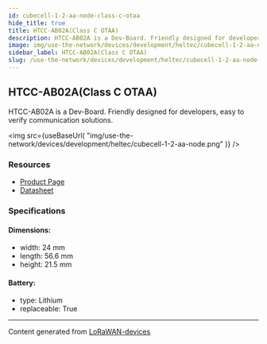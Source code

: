 ```yaml
---
id: cubecell-1-2-aa-node-class-c-otaa
hide_title: true
title: HTCC-AB02A(Class C OTAA)
description: HTCC-AB02A is a Dev-Board. Friendly designed for developers, easy to verify communication solutions.
image: img/use-the-network/devices/development/heltec/cubecell-1-2-aa-node.png
sidebar_label: HTCC-AB02A(Class C OTAA)
slug: /use-the-network/devices/development/heltec/cubecell-1-2-aa-node-class-c-otaa
---
```



## HTCC-AB02A(Class C OTAA)

HTCC-AB02A is a Dev-Board. Friendly designed for developers, easy to verify communication solutions.

<img
src={useBaseUrl(
"img/use-the-network/devices/development/heltec/cubecell-1-2-aa-node.png"
)}
/>

### Resources

- [Product Page](https://heltec.org/project/htcc-ab02a/)
- [Datasheet](https://heltec.org/project/htcc-ab02a/#1552557147424-7f1ec-5c652144-e1d6dfc1-348c)

### Specifications

#### Dimensions:
- width: 24 mm
- length: 56.6 mm
- height: 21.5 mm
#### Battery: 
- type: Lithium
- replaceable: True



---
Content generated from [LoRaWAN-devices](https://github.com/TheThingsNetwork/lorawan-devices)
